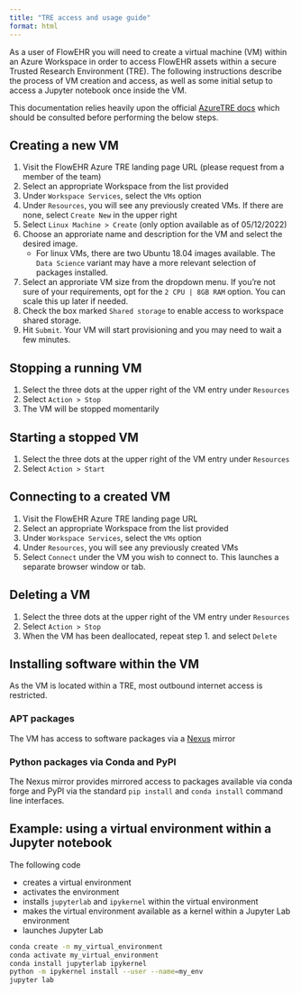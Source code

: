 ```yaml
---
title: "TRE access and usage guide"
format: html
---
```

As a user of FlowEHR you will need to create a virtual machine (VM) within an Azure Workspace in order to access FlowEHR assets within a secure Trusted Research Environment (TRE). The following instructions describe the process of VM creation and access, as well as some initial setup to access a Jupyter notebook once inside the VM.

This documentation relies heavily upon the official [AzureTRE docs](https://microsoft.github.io/AzureTRE/using-tre/tre-for-research/using-vms/) which should be consulted before performing the below steps.

## Creating a new VM

1. Visit the FlowEHR Azure TRE landing page URL (please request from a member of the team)
2. Select an appropriate Workspace from the list provided
3. Under `Workspace Services`, select the `VMs` option
4. Under `Resources`, you will see any previously created VMs. If there are none, select `Create New` in the upper right
5. Select `Linux Machine > Create` (only option available as of 05/12/2022)
6. Choose an approriate name and description for the VM and select the desired image.
    - For linux VMs, there are two Ubuntu 18.04 images available. The `Data Science` variant may have a more relevant selection of packages installed.
7. Select an approriate VM size from the dropdown menu. If you're not sure of your requirements, opt for the `2 CPU | 8GB RAM` option. You can scale this up later if needed.
8. Check the box marked `Shared storage` to enable access to workspace shared storage.
9. Hit `Submit`. Your VM will start provisioning and you may need to wait a few minutes.

## Stopping a running VM
1. Select the three dots at the upper right of the VM entry under `Resources`
2. Select `Action > Stop`
3. The VM will be stopped momentarily

## Starting a stopped VM
1. Select the three dots at the upper right of the VM entry under `Resources`
2. Select `Action > Start`

## Connecting to a created VM
1. Visit the FlowEHR Azure TRE landing page URL
2. Select an appropriate Workspace from the list provided
3. Under `Workspace Services`, select the `VMs` option
4. Under `Resources`, you will see any previously created VMs
5. Select `Connect` under the VM you wish to connect to. This launches a separate browser window or tab.

## Deleting a VM
1. Select the three dots at the upper right of the VM entry under `Resources`
2. Select `Action > Stop`
3. When the VM has been deallocated, repeat step 1. and select `Delete`

## Installing software within the VM
As the VM is located within a TRE, most outbound internet access is restricted. 

### APT packages
The VM has access to software packages via a [Nexus](https://microsoft.github.io/AzureTRE/tre-templates/shared-services/nexus/) mirror

### Python packages via Conda and PyPI
The Nexus mirror provides mirrored access to packages available via conda forge and PyPI via the standard `pip install` and `conda install` command line interfaces.

## Example: using a virtual environment within a Jupyter notebook
The following code

- creates a virtual environment 
- activates the environment 
- installs `jupyterlab` and `ipykernel` within the virtual environment  
- makes the virtual environment available as a kernel within a Jupyter Lab environment 
- launches Jupyter Lab 

```bash
conda create -n my_virtual_environment
conda activate my_virtual_environment
conda install jupyterlab ipykernel
python -m ipykernel install --user --name=my_env
jupyter lab
```
